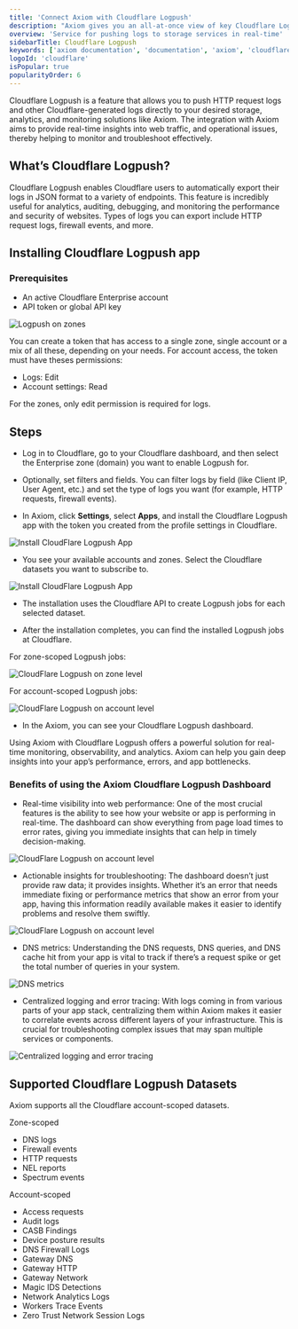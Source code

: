 ```yaml
---
title: 'Connect Axiom with Cloudflare Logpush'
description: "Axiom gives you an all-at-once view of key Cloudflare Logpush metrics and logs, out of the box, with the dynamic Cloudflare Logpush dashboard."
overview: 'Service for pushing logs to storage services in real-time'
sidebarTitle: Cloudflare Logpush
keywords: ['axiom documentation', 'documentation', 'axiom', 'cloudflare logpush', 'requests', 'edge network', 'route trigger', 'cloudflare']
logoId: 'cloudflare'
isPopular: true
popularityOrder: 6
---
```


Cloudflare Logpush is a feature that allows you to push HTTP request logs and other Cloudflare-generated logs directly to your desired storage, analytics, and monitoring solutions like Axiom. The integration with Axiom aims to provide real-time insights into web traffic, and operational issues, thereby helping to monitor and troubleshoot effectively.

## What’s Cloudflare Logpush?

Cloudflare Logpush enables Cloudflare users to automatically export their logs in JSON format to a variety of endpoints. This feature is incredibly useful for analytics, auditing, debugging, and monitoring the performance and security of websites. Types of logs you can export include HTTP request logs, firewall events, and more.

## Installing Cloudflare Logpush app

### Prerequisites

- An active Cloudflare Enterprise account
- API token or global API key

<Frame caption="Logpush on zones">
  <img src="/doc-assets/shots/api-token-permissions.png" alt="Logpush on zones" />
</Frame>

You can create a token that has access to a single zone, single account or a mix of all these, depending on your needs. For account access, the token must
have theses permissions:
  - Logs: Edit
  - Account settings: Read

For the zones, only edit permission is required for logs.

## Steps

- Log in to Cloudflare, go to your Cloudflare dashboard, and then select the Enterprise zone (domain) you want to enable Logpush for.

- Optionally, set filters and fields. You can filter logs by field (like Client IP, User Agent, etc.) and set the type of logs you want (for example, HTTP requests, firewall events).

- In Axiom, click **Settings**, select **Apps**, and install the Cloudflare Logpush app with the token you created from the profile settings in Cloudflare.

<Frame caption="Install CloudFlare Logpush App">
  <img src="/doc-assets/shots/axiom-install-cloudflare-logpush.png" alt="Install CloudFlare Logpush App" />
</Frame>

- You see your available accounts and zones. Select the Cloudflare datasets you want to subscribe to.

<Frame caption="Install CloudFlare Logpush App">
  <img src="/doc-assets/shots/cloudflare-datasets-selection.png" alt="Install CloudFlare Logpush App" />
</Frame>

- The installation uses the Cloudflare API to create Logpush jobs for each selected dataset.

- After the installation completes, you can find the installed Logpush jobs at Cloudflare.

For zone-scoped Logpush jobs:
<Frame caption="CloudFlare Logpush on zone level">
  <img src="/doc-assets/shots/status-logpush-job-zone-scoped.png" alt="CloudFlare Logpush on zone level" />
</Frame>

For account-scoped Logpush jobs:
<Frame caption="CloudFlare Logpush on account level">
  <img src="/doc-assets/shots/status-logpush-job-account-scoped.png" alt="CloudFlare Logpush on account level" />
</Frame>

- In the Axiom, you can see your Cloudflare Logpush dashboard.

Using Axiom with Cloudflare Logpush offers a powerful solution for real-time monitoring, observability, and analytics. Axiom can help you gain deep insights into your app’s performance, errors, and app bottlenecks.

### Benefits of using the Axiom Cloudflare Logpush Dashboard

- Real-time visibility into web performance: One of the most crucial features is the ability to see how your website or app is performing in real-time. The dashboard can show everything from page load times to error rates, giving you immediate insights that can help in timely decision-making.

<Frame caption="CloudFlare Logpush on account level">
  <img src="/doc-assets/shots/realtime-dashboard-performance.png" alt="CloudFlare Logpush on account level" />
</Frame>

- Actionable insights for troubleshooting: The dashboard doesn’t just provide raw data; it provides insights. Whether it’s an error that needs immediate fixing or performance metrics that show an error from your app, having this information readily available makes it easier to identify problems and resolve them swiftly.

<Frame caption="CloudFlare Logpush on account level">
  <img src="/doc-assets/shots/acitonable-insights-cloudflare-dashboard.png" alt="CloudFlare Logpush on account level" />
</Frame>

- DNS metrics: Understanding the DNS requests, DNS queries, and DNS cache hit from your app is vital to track if there’s a request spike or get the total number of queries in your system.

<Frame caption="DNS metrics">
  <img src="/doc-assets/shots/dns-metrics-dashboard.png" alt="DNS metrics" />
</Frame>

- Centralized logging and error tracing: With logs coming in from various parts of your app stack, centralizing them within Axiom makes it easier to correlate events across different layers of your infrastructure. This is crucial for troubleshooting complex issues that may span multiple services or components.

<Frame caption="Centralized logging and error tracing">
  <img src="/doc-assets/shots/centralized-logging-error-tracing.png" alt="Centralized logging and error tracing" />
</Frame>

## Supported Cloudflare Logpush Datasets

Axiom supports all the Cloudflare account-scoped datasets.

Zone-scoped
- DNS logs
- Firewall events
- HTTP requests
- NEL reports
- Spectrum events

Account-scoped
- Access requests
- Audit logs
- CASB Findings
- Device posture results
- DNS Firewall Logs
- Gateway DNS
- Gateway HTTP
- Gateway Network
- Magic IDS Detections
- Network Analytics Logs
- Workers Trace Events
- Zero Trust Network Session Logs

